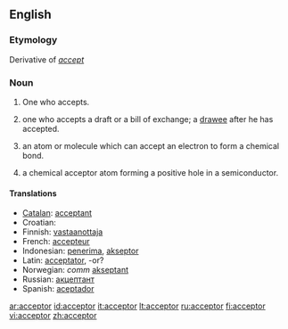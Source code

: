 ==English==

===Etymology===
Derivative of ''[[accept]]''

===Noun===
{{en-noun}}

# One who accepts.
# {{context|In law and commerce}} one who accepts a draft or a bill of exchange; a [[drawee]] after he has accepted.
# {{chemistry}} an atom or molecule which can accept an electron to form a chemical bond.
# {{physics}} a chemical acceptor atom forming a positive hole in a semiconductor.

====Translations====
* [[Catalan]]: [[acceptant]] {{m|f}}
* Croatian: {{t-|hr|akceptor|m}}
* Finnish: [[vastaanottaja]]
* French: [[accepteur]] {{m}}
* Indonesian: [[terima|penerima]], [[akseptor]]
* Latin: [[acceptator]], -or?
* Norwegian: ''comm'' [[akseptant]] {{c}}
* Russian: [[акцептант]] {{m}}
* Spanish: [[aceptador]] {{m}}

[[ar:acceptor]]
[[id:acceptor]]
[[it:acceptor]]
[[lt:acceptor]]
[[ru:acceptor]]
[[fi:acceptor]]
[[vi:acceptor]]
[[zh:acceptor]]